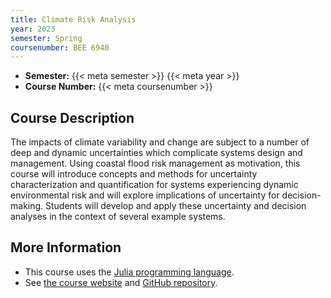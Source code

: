 ```yaml
---
title: Climate Risk Analysis
year: 2023
semester: Spring
coursenumber: BEE 6940
---
```


- **Semester:** {{< meta semester >}} {{< meta year >}}
- **Course Number:** {{< meta coursenumber >}}

## Course Description

The impacts of climate variability and change are subject to a number of deep and dynamic uncertainties which complicate systems design and management. Using coastal flood risk management as motivation, this course will introduce concepts and methods for uncertainty characterization and quantification for systems experiencing dynamic environmental risk and will explore implications of uncertainty for decision-making. Students will develop and apply these uncertainty and decision analyses in the context of several example systems.

## More Information

- This course uses the [Julia programming language](https://julialang.org).
- See [the course website](https://viveks.me/climate-risk-analysis) and [GitHub repository](https://github.com/vsrikrish/climate-risk-analysis).